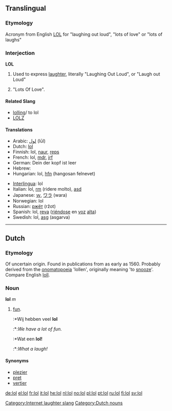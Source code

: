 {{see|LOL}}
==Translingual==

===Etymology===
Acronym from English [[LOL]] for "laughing out loud", "lots of love" or "lots of laughs"

===Interjection===
'''LOL'''

# {{context|internet slang|Text messaging}} Used to express [[laughter]], literally "Laughing Out Loud", or "Laugh out Loud"
# {{context|rare}} "Lots Of Love".

====Related Slang====
{{rfc-header|Related Slang}}
*[[lolling]]/ to lol
*[[LOLZ]]

====Translations====
{{trans-top|Used to express laughter.}}
*Arabic: [[لول]] (lūl)
*Dutch: [[#Dutch|lol]]
*Finnish: lol, [[naur]], [[reps]]
*French: lol, [[mdr]], [[jrf]]
*German: Dein der kopf ist leer
*Hebrew: {{he-translation|לול|lol}}
*Hungarian: lol, [[hfn]] (hangosan felnevet)
{{trans-mid}}
*[[Interlingua]]: lol
*Italian: lol, [[rm]] (ridere molto), [[asd]]
*Japanese: [[ｗ]], [[ワラ]] (wara)
*Norwegian: lol
*Russian: [[ржёт]] (ržot)
*Spanish: lol, [[reva]] ([[riéndose]] en [[voz]] [[alto#Spanish|alta]])
*Swedish: lol, [[asg]] (asgarva)
{{trans-bottom}}

[[Category:Internet laughter slang]]

----

==Dutch==

===Etymology===
Of uncertain origin. Found in publications from as early as 1560. Probably derived from the [[onomatopoeia]] 'lollen', originally meaning 'to [[snooze]]'. Compare English [[loll]].

===Noun===
'''lol''' ''m''

# [[fun]].
#:*Wij hebben veel '''lol'''
#:*:''We have a lot of fun.''
#:*Wat een '''lol!'''
#:*:''What a laugh!''

====Synonyms====
* [[plezier]]
* [[pret]]
* [[vertier]]

[[Category:Dutch nouns]]

[[de:lol]]
[[el:lol]]
[[fr:lol]]
[[it:lol]]
[[he:lol]]
[[nl:lol]]
[[no:lol]]
[[pl:lol]]
[[pt:lol]]
[[ru:lol]]
[[fi:lol]]
[[sv:lol]]